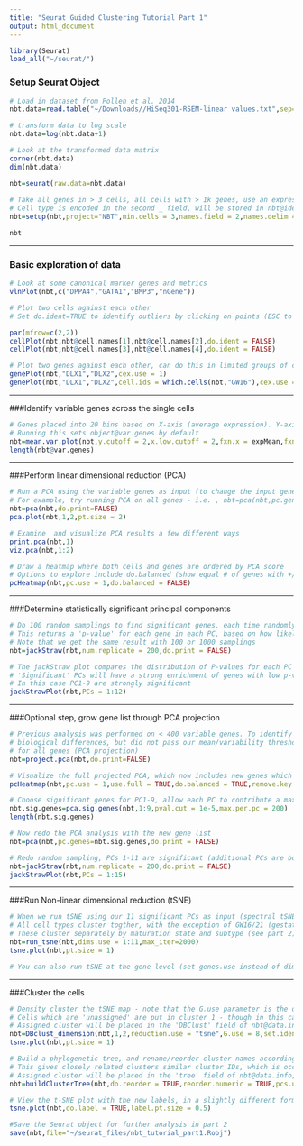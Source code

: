 ```yaml
---
title: "Seurat Guided Clustering Tutorial Part 1"
output: html_document
---
```


```r
library(Seurat)
load_all("~/seurat/")
```

### Setup Seurat Object
```r
# Load in dataset from Pollen et al. 2014
nbt.data=read.table("~/Downloads//HiSeq301-RSEM-linear values.txt",sep="\t",header=TRUE,row.names=1)

# transform data to log scale
nbt.data=log(nbt.data+1)

# Look at the transformed data matrix
corner(nbt.data)
dim(nbt.data)

nbt=seurat(raw.data=nbt.data)
  
# Take all genes in > 3 cells, all cells with > 1k genes, use an expression threshold of 1
# Cell type is encoded in the second _ field, will be stored in nbt@ident and a backup placed in the "orig" field of object@data.info 
nbt=setup(nbt,project="NBT",min.cells = 3,names.field = 2,names.delim = "_",min.genes = 1000,is.expr=1) 

nbt
```

***

### Basic exploration of data 
```r
# Look at some canonical marker genes and metrics
vlnPlot(nbt,c("DPPA4","GATA1","BMP3","nGene"))
```

```r
# Plot two cells against each other
# Set do.ident=TRUE to identify outliers by clicking on points (ESC to exit after)

par(mfrow=c(2,2))
cellPlot(nbt,nbt@cell.names[1],nbt@cell.names[2],do.ident = FALSE)
cellPlot(nbt,nbt@cell.names[3],nbt@cell.names[4],do.ident = FALSE)

# Plot two genes against each other, can do this in limited groups of cells
genePlot(nbt,"DLX1","DLX2",cex.use = 1)
genePlot(nbt,"DLX1","DLX2",cell.ids = which.cells(nbt,"GW16"),cex.use = 1)

```

***

###Identify variable genes across the single cells

```r
# Genes placed into 20 bins based on X-axis (average expression). Y-axis is within-bin z-score of log(Variance/mean). 
# Running this sets object@var.genes by default
nbt=mean.var.plot(nbt,y.cutoff = 2,x.low.cutoff = 2,fxn.x = expMean,fxn.y = logVarDivMean)
length(nbt@var.genes)
```

***

###Perform linear dimensional reduction (PCA)

```r

# Run a PCA using the variable genes as input (to change the input gene set, use the pc.genes argument)
# For example, try running PCA on all genes - i.e. , nbt=pca(nbt,pc.genes=rownames(nbt@data)) - which does not perform as well
nbt=pca(nbt,do.print=FALSE)
pca.plot(nbt,1,2,pt.size = 2)

# Examine  and visualize PCA results a few different ways
print.pca(nbt,1)
viz.pca(nbt,1:2)
```

```r
# Draw a heatmap where both cells and genes are ordered by PCA score
# Options to explore include do.balanced (show equal # of genes with +/- PC scores), and use.full (after projection, see below)
pcHeatmap(nbt,pc.use = 1,do.balanced = FALSE)
```

***

###Determine statistically significant principal components
```r
# Do 100 random samplings to find significant genes, each time randomly permute 1% of genes
# This returns a 'p-value' for each gene in each PC, based on how likely the gene/PC score woud have been observed by chance
# Note that we get the same result with 100 or 1000 samplings
nbt=jackStraw(nbt,num.replicate = 200,do.print = FALSE) 

# The jackStraw plot compares the distribution of P-values for each PC with a uniform distribution (dashed line)
# 'Significant' PCs will have a strong enrichment of genes with low p-values (solid curve above dashed line)
# In this case PC1-9 are strongly significant
jackStrawPlot(nbt,PCs = 1:12)
```


***

###Optional step, grow gene list through PCA projection
```r
# Previous analysis was performed on < 400 variable genes. To identify a larger gene set that may drive
# biological differences, but did not pass our mean/variability thresholds, we first calculate PCA scores 
# for all genes (PCA projection)
nbt=project.pca(nbt,do.print=FALSE)

# Visualize the full projected PCA, which now includes new genes which were not previously included (use.full=TRUE)
pcHeatmap(nbt,pc.use = 1,use.full = TRUE,do.balanced = TRUE,remove.key = TRUE)

# Choose significant genes for PC1-9, allow each PC to contribute a max of 200 genes (to avoid one PC swamping the analysis)
nbt.sig.genes=pca.sig.genes(nbt,1:9,pval.cut = 1e-5,max.per.pc = 200)
length(nbt.sig.genes)

# Now redo the PCA analysis with the new gene list
nbt=pca(nbt,pc.genes=nbt.sig.genes,do.print = FALSE)

# Redo random sampling, PCs 1-11 are significant (additional PCs are borderline, but signal disappears with 1k replicates, though we do 200 here for expediency) 
nbt=jackStraw(nbt,num.replicate = 200,do.print = FALSE)
jackStrawPlot(nbt,PCs = 1:15)

```

***

###Run Non-linear dimensional reduction (tSNE)

```r
# When we run tSNE using our 11 significant PCs as input (spectral tSNE), we get distinct point clouds 
# All cell types cluster togther, with the exception of GW16/21 (gestational week 16/21 neurons)
# These cluster separately by maturation state and subtype (see part 2) 
nbt=run_tsne(nbt,dims.use = 1:11,max_iter=2000)
tsne.plot(nbt,pt.size = 1)

# You can also run tSNE at the gene level (set genes.use instead of dims.use), but this fails to acheive clean separation between cell types
```

***

###Cluster the cells

```r
# Density cluster the tSNE map - note that the G.use parameter is the density parameter for the clustering - lower G.use to get finer settings
# Cells which are 'unassigned' are put in cluster 1 - though in this case there are none
# Assigned cluster will be placed in the 'DBClust' field of nbt@data.info. Putting set.ident=TRUE means that the assigned clusters will also be stored in nbt@ident
nbt=DBclust_dimension(nbt,1,2,reduction.use = "tsne",G.use = 8,set.ident = TRUE)
tsne.plot(nbt,pt.size = 1)

# Build a phylogenetic tree, and rename/reorder cluster names according to their position on the tree
# This gives closely related clusters similar cluster IDs, which is occasionally useful for visualization later on
# Assigned cluster will be placed in the 'tree' field of nbt@data.info, and also stored in nbt@ident
nbt=buildClusterTree(nbt,do.reorder = TRUE,reorder.numeric = TRUE,pcs.use = 1:11)

# View the t-SNE plot with the new labels, in a slightly different format
tsne.plot(nbt,do.label = TRUE,label.pt.size = 0.5)

#Save the Seurat object for further analysis in part 2
save(nbt,file="~/seurat_files/nbt_tutorial_part1.Robj")

```


